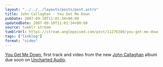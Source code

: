 ```yaml
---
layout: "../../../layouts/posts/post.astro"
title: John Callaghan - You Get Me Down
pubDate: 2007-09-10T11:01:34+00:00
updatedDate: 2007-09-10T11:01:34+00:00
source: tumblr stream
tumblrUrl: https://stream.anglepoised.com/post/11276380/you-get-me-down-first-track-and-video-from-the
tags: ["linklog"]
format: "video"
---
```



<YouTube id="https://www.youtube.com/watch?v=7-GtnmSXEc4" />

[You Get Me Down][1], first track and video from the new [John Callaghan][2] album due soon on [Uncharted Audio][3].

[1]: https://www.youtube.com/watch?v=7-GtnmSXEc4
[2]: http://www.johncallaghan.co.uk/
[3]: http://www.unchartedaudio.com/
